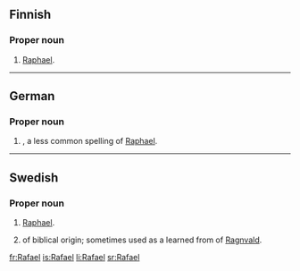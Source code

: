 ==Finnish==

===Proper noun===
{{fi-noun|Rafael|type=kalsium|proper=true}}

# {{biblical character|lang=fi}} [[Raphael]].

----

==German==

===Proper noun===
{{infl|de|proper noun}}

# {{given name|male||de:}}, a less common spelling of [[Raphael]].

----

==Swedish==

===Proper noun===
{{infl|sv|proper noun}}

# {{biblical character|lang=sv}} [[Raphael]].
# {{given name|male||sv:}} of biblical origin; sometimes used as a learned from of [[Ragnvald]].

[[fr:Rafael]]
[[is:Rafael]]
[[li:Rafael]]
[[sr:Rafael]]